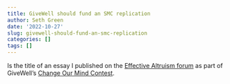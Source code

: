 ```yaml
---
title: GiveWell should fund an SMC replication
author: Seth Green
date: '2022-10-27'
slug: givewell-should-fund-an-smc-replication
categories: []
tags: []
---
```


Is the title of an essay I published on the [Effective Altruism forum](https://forum.effectivealtruism.org/posts/E3nAGbeMoFnjpYawr/givewell-should-fund-an-smc-replication) as part of GiveWell's [Change Our Mind Contest](https://forum.effectivealtruism.org/topics/givewell-change-our-mind-contest).